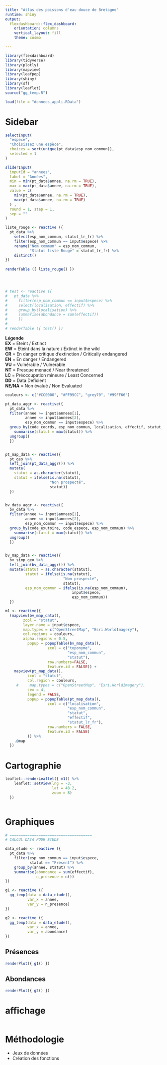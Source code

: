 ```yaml
---
title: "Atlas des poissons d'eau douce de Bretagne"
runtime: shiny
output: 
  flexdashboard::flex_dashboard:
    orientation: columns
    vertical_layout: fill
    theme: cosmo

---
```


```r
library(flexdashboard)
library(tidyverse)
library(plotly)
library(mapview)
library(leafpop)
library(shiny)
library(sf)
library(leaflet)
source("gg_temp.R")
```


```r
load(file = "donnees_appli.RData")
```

Sidebar {.sidebar data-width=350}
=====================================

```r

selectInput(
  "espece",
  "Choisissez une espèce",
  choices = sort(unique(pt_data$esp_nom_commun)),
  selected = 1
)

sliderInput(
  inputId = "annees",
  label = "Années",
  min = min(pt_data$annee, na.rm = TRUE),
  max = max(pt_data$annee, na.rm = TRUE),
  value = c(
    min(pt_data$annee, na.rm = TRUE),
    max(pt_data$annee, na.rm = TRUE)
  ) ,
  round = 1, step = 1,
  sep = ""
)

liste_rouge <- reactive ({ 
  pt_data %>%
    select(esp_nom_commun, statut_lr_fr) %>% 
    filter(esp_nom_commun == input$espece) %>% 
    rename("Nom commun" = esp_nom_commun,
           "Statut liste Rouge" = statut_lr_fr) %>% 
    distinct()
}) 
  
renderTable ({ liste_rouge() })




# test <- reactive ({ 
#   pt_data %>% 
#     filter(esp_nom_commun == input$espece) %>%
#     select(localisation, effectif) %>% 
#     group_by(localisation) %>% 
#     summarise(abondance = sum(effectif))
#     })
# 
# renderTable ({ test() })

```

__**Légende**__  
**EX** = Eteint / Extinct  
**EW** = Eteint dans la nature / Extinct in the wild  
**CR** = En danger critique d'extinction / Critically endangered  
**EN** = En danger / Endangered  
**VU** = Vulnérable / Vulnerable  
**NT** = Presque menacé / Near threatened  
**LC** = Préoccupation mineure / Least Concerned  
**DD** = Data Deficient  
**NE/NA** = Non évalué / Non Evaluated  


```r
couleurs <- c("#CC0000", "#FF99CC", "grey70", "#99FF66")

pt_data_aggr <- reactive({
  pt_data %>% 
  filter(annee >= input$annees[1],
         annee <= input$annees[2],
         esp_nom_commun == input$espece) %>% 
  group_by(code_coords, esp_nom_commun, localisation, effectif, statut_lr_fr) %>%
    summarise(statut = max(statut)) %>% 
  ungroup()
  })


pt_map_data <- reactive({ 
  pt_geo %>% 
  left_join(pt_data_aggr()) %>% 
  mutate(
    statut = as.character(statut),
    statut = ifelse(is.na(statut),
                    "Non prospecté",
                    statut))
  })


bv_data_aggr <- reactive({
  bv_data %>% 
  filter(annee >= input$annees[1],
         annee <= input$annees[2],
         esp_nom_commun == input$espece) %>% 
  group_by(code_exutoire, code_espece, esp_nom_commun) %>%
    summarise(statut = max(statut)) %>% 
  ungroup()
  })


bv_map_data <- reactive({
  bv_simp_geo %>% 
  left_join(bv_data_aggr()) %>% 
  mutate(statut = as.character(statut),
         statut = ifelse(is.na(statut),
                          "Non prospecté",
                          statut),
         esp_nom_commun = ifelse(is.na(esp_nom_commun),
                              input$espece,
                              esp_nom_commun)) 
  })

m1 <- reactive({
  (mapview(bv_map_data(),
        zcol = "statut",
        layer.name = input$espece,
        map.types = c("OpenStreetMap", "Esri.WorldImagery"),
        col.regions = couleurs,
        alpha.regions = 0.5,
          popup = popupTable(bv_map_data(),
                   zcol = c("toponyme",
                            "esp_nom_commun",
                            "statut"),
                   row.numbers=FALSE,
                   feature.id = FALSE)) +
    mapview(pt_map_data(),
          zcol = "statut",
          col.region = couleurs,
     #     map.types = c("OpenStreetMap", "Esri.WorldImagery"),
          cex = 4,
          legend = FALSE,
          popup = popupTable(pt_map_data(),
                   zcol = c("localisation",
                            "esp_nom_commun",
                            "statut",
                            "effectif",
                            "statut_lr_fr"),
                   row.numbers = FALSE,
                   feature.id = FALSE)
          )) %>%
    .@map
  })

```


# Cartographie
```r


leaflet::renderLeaflet({ m1() %>%
    leaflet::setView(lng = -3,
                     lat = 48.2,
                     zoom = 8)
  })



```

# Graphiques

```r

# =====================================
# CALCUL DATA POUR ETUDE

data_etude <- reactive ({
  pt_data %>%
    filter(esp_nom_commun == input$espece,
           statut == "Présent") %>%
    group_by(annee, statut) %>%
    summarise(abondance = sum(effectif),
              n_presence = n())
})

g1 <- reactive ({
  gg_temp(data = data_etude(),
          var_x = annee,
          var_y = n_presence)
})

g2 <- reactive ({
  gg_temp(data = data_etude(),
          var_x = annee,
          var_y = abondance)
})

```

## Présences
```r
renderPlot({ g1() })

```

## Abondances
```r

renderPlot({ g2() })

```

# affichage

```r



```


# Méthodologie

- Jeux de données  
- Création des fonctions  
